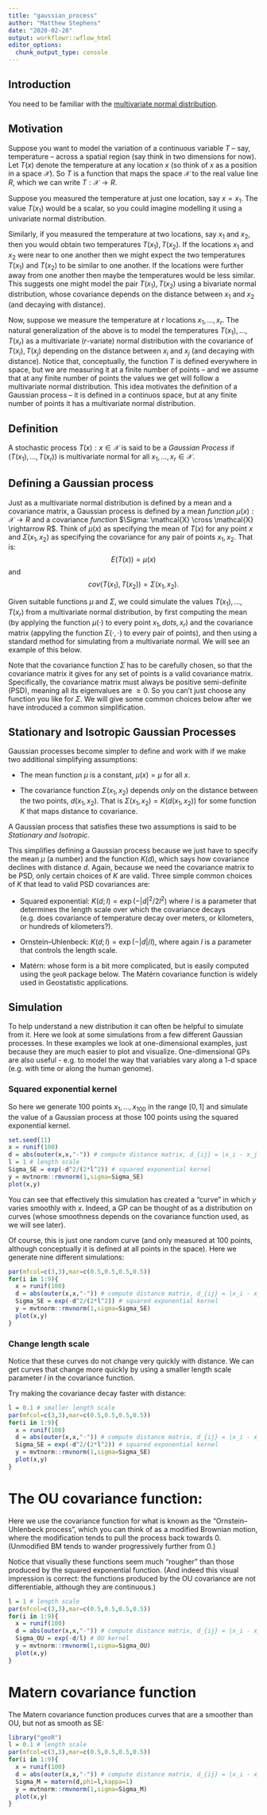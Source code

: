 ```yaml
---
title: "gaussian_process"
author: "Matthew Stephens"
date: "2020-02-28"
output: workflowr::wflow_html
editor_options:
  chunk_output_type: console
---
```


## Introduction

You need to be familiar with the [multivariate normal distribution](mvnorm.html).

## Motivation

Suppose you want to model the variation of a continuous variable $T$ -- say, temperature -- across
a spatial region (say think in two dimensions for now). Let $T(x)$ denote the temperature
at any location $x$ (so think of $x$ as a position in a space $\mathcal{X}$). 
So $T$ is a function that maps the 
space $\mathcal{X}$ to the real value line $R$, which we can write $T: \mathcal{X} \rightarrow R$.

Suppose you measured the temperature at just one location, say $x = x_1$. The value $T(x_1)$ would be a scalar,
so you could imagine modelling it using a univariate normal distribution.

Similarly, if you measured the temperature at two locations, say $x_1$ and $x_2$, then you would
obtain two temperatures $T(x_1),T(x_2)$. If the locations $x_1$ and $x_2$ were near to one another
then we might expect the two temperatures $T(x_1)$ and $T(x_2)$ to be similar to one another.
If the locations were further away from one another then maybe the temperatures would be less similar. 
This suggests one might model the pair $T(x_1),T(x_2)$ using a bivariate normal distribution, whose
covariance depends on the distance between $x_1$ and $x_2$ (and decaying with distance). 

Now, suppose we measure the temperature at $r$ locations $x_1,\dots,x_r$. The natural generalization
of the above is to model the temperatures $T(x_1),\dots,T(x_r)$ as a multivariate ($r$-variate) normal distribution
with the covariance of $T(x_i),T(x_j)$ depending on the distance between $x_i$ and $x_j$ (and decaying with distance). Notice that, conceptually, 
the function $T$ is defined everywhere in space, but we are measuring
it at a finite number of points -- and we assume that at any finite number of points the
values we get will follow a multivariate normal distribution.
This idea motivates the definition of a Gaussian process -- it is defined in a continuos space,
but at any finite number of points it has a multivariate normal distribution.


## Definition

A stochastic process ${T(x): x \in \mathcal{X}}$ is said to be a *Gaussian Process* if $(T(x_1),\dots,T(x_r))$ is multivariate normal for all $x_1,\dots,x_r \in \mathcal{X}$.


## Defining a Gaussian process

Just as a multivariate normal distribution is defined by a mean and a covariance matrix, a Gaussian process
is defined by a mean *function* $\mu(x) :\mathcal{X} \rightarrow R$ and a covariance *function*
$\Sigma: \mathcal{X} \cross \mathcal{X} \rightarrow R$. Think of $\mu(x)$ as specifying the mean of $T(x)$ 
for any point $x$ and $\Sigma(x_1,x_2)$ as specifying the covariance for any pair of points $x_1,x_2$.
That is:
$$E(T(x)) = \mu(x)$$
and
$$cov(T(x_1),T(x_2)) = \Sigma(x_1,x_2).$$

Given suitable functions $\mu$ and $\Sigma$, we could simulate the values $T(x_1),\dots,T(x_r)$
from a multivariate normal distribution, by first computing the mean (by applying the function $\mu(\cdot)$ to every point $x_1,dots,x_r$) and the covariance
matrix (appyling the function $\Sigma(\cdot,\cdot)$ to every pair of points), and then using a standard method
for simulating from a multivariate normal.
 We will see an example of this below. 

Note that the covariance function $\Sigma$ has to be carefully chosen, so that the covariance matrix it gives for any set of points is a valid covariance matrix. Specifically, the covariance matrix must always be positive semi-definite (PSD), meaning all its eigenvalues are $\geq 0$. So you can't just choose any function you like for $\Sigma$.
We will give some common choices below after we have introduced a common simplification.

## Stationary and Isotropic Gaussian Processes

Gaussian processes become simpler to define and work with if we make two additional simplifying assumptions:

- The mean function $\mu$ is a constant, $\mu(x) = \mu$ for all $x$.

- The covariance function $\Sigma(x_1,x_2)$ depends *only* on the distance between the two points, $d(x_1,x_2)$.
That is $\Sigma(x_1,x_2) = K( d(x_1,x_2) )$ for some function $K$ that maps distance to covariance. 

A Gaussian process that satisfies these two assumptions is said to be *Stationary and Isotropic*.

This simplifies defining a Gaussian process because we just have to specify the mean $\mu$ (a number)
and the function $K(d)$, which says how covariance declines with distance $d$.
Again, because we need the covariance matrix to be PSD, only certain choices of $K$ are valid.
Three simple common choices of $K$ that lead to valid PSD covariances are:

- Squared exponential: $K(d; l) = \exp(-|d|^2/2l^2)$ where $l$ is a parameter that determines the length
scale over which the covariance decays (e.g. does covariance of temperature decay over meters, or kilometers, or hundreds of kilometers?).

- Ornstein--Uhlenbeck: $K(d; l) = \exp(-|d|/l)$, where again $l$ is a parameter that controls the length scale.

- Matérn: whose form is a bit more complicated, but is easily computed using the `geoR` package below. The Matérn covariance function is widely used in Geostatistic applications.


## Simulation

To help understand a new distribution it can often be helpful to simulate from it.
Here we look at some simulations from a few different Gaussian processes. In these
examples we look at one-dimensional examples, just because they are much easier to plot and visualize.
One-dimensional GPs are also useful - e.g. to model the way
that variables vary along a 1-d space (e.g. with time or along the human genome).

### Squared exponential kernel

So here we generate 100 points $x_1,\dots,x_{100}$ in the range $[0,1]$ and simulate
the value of a Gaussian process at those 100 points using the squared exponential kernel.
```r
set.seed(11)
x = runif(100)
d = abs(outer(x,x,"-")) # compute distance matrix, d_{ij} = |x_i - x_j|
l = 1 # length scale
Sigma_SE = exp(-d^2/(2*l^2)) # squared exponential kernel
y = mvtnorm::rmvnorm(1,sigma=Sigma_SE)
plot(x,y)
```

You can see that effectively this simulation has created a "curve" in which $y$ varies smoothly with $x$.
Indeed, a GP can be thought of as a distribution on curves (whose smoothness depends on the covariance function
used, as we will see later). 

Of course, this is just one random
curve (and only measured at 100 points, although conceptually it is defined at all points in the space).
Here we generate nine different simulations:
```r
par(mfcol=c(3,3),mar=c(0.5,0.5,0.5,0.5))
for(i in 1:9){
  x = runif(100)
  d = abs(outer(x,x,"-")) # compute distance matrix, d_{ij} = |x_i - x_j|
  Sigma_SE = exp(-d^2/(2*l^2)) # squared exponential kernel
  y = mvtnorm::rmvnorm(1,sigma=Sigma_SE)
  plot(x,y)
}
```

### Change length scale

Notice that these curves do not change very quickly with distance.
We can get curves that change more quickly by using a smaller length scale parameter $l$ in the
covariance function.

Try making the covariance decay faster with distance:
```r
l = 0.1 # smaller length scale
par(mfcol=c(3,3),mar=c(0.5,0.5,0.5,0.5))
for(i in 1:9){
  x = runif(100)
  d = abs(outer(x,x,"-")) # compute distance matrix, d_{ij} = |x_i - x_j|
  Sigma_SE = exp(-d^2/(2*l^2)) # squared exponential kernel
  y = mvtnorm::rmvnorm(1,sigma=Sigma_SE)
  plot(x,y)
}
```


# The OU covariance function:

Here we use the covariance function for 
what is known as the "Ornstein--Uhlenbeck process",
which you can think of as a modified Brownian motion,
where the modification tends to pull the process back towards 0.
(Unmodified BM tends to wander progressively further from 0.)

Notice that visually these functions seem much "rougher" than those
produced by the squared exponential function. (And indeed this visual
impression is correct: the functions produced by the OU covariance are not
differentiable, although they are continuous.)
```r
l = 1 # length scale
par(mfcol=c(3,3),mar=c(0.5,0.5,0.5,0.5))
for(i in 1:9){
  x = runif(100)
  d = abs(outer(x,x,"-")) # compute distance matrix, d_{ij} = |x_i - x_j|
  Sigma_OU = exp(-d/l) # OU kernel
  y = mvtnorm::rmvnorm(1,sigma=Sigma_OU)
  plot(x,y)
}
```


# Matern covariance function

The Matern covariance function produces curves that are a smoother than OU, but not as smooth as SE:
```r
library("geoR")
l = 0.1 # length scale
par(mfcol=c(3,3),mar=c(0.5,0.5,0.5,0.5))
for(i in 1:9){
  x = runif(100)
  d = abs(outer(x,x,"-")) # compute distance matrix, d_{ij} = |x_i - x_j|
  Sigma_M = matern(d,phi=l,kappa=1) 
  y = mvtnorm::rmvnorm(1,sigma=Sigma_M)
  plot(x,y)
}
```



